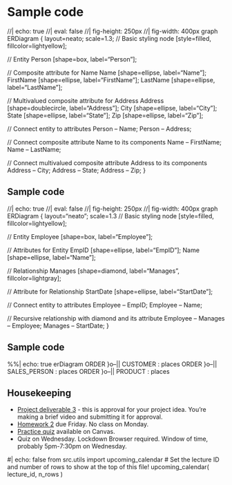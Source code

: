 
# Sample code


//| echo: true
//| eval: false
//| fig-height: 250px
//| fig-width: 400px
graph ERDiagram {
  layout=neato;
  scale=1.3;
  // Basic styling
  node [style=filled, fillcolor=lightyellow];

  // Entity
  Person [shape=box, label="Person"];
  
  // Composite attribute for Name
  Name [shape=ellipse, label="Name"];
  FirstName [shape=ellipse, label="FirstName"];
  LastName [shape=ellipse, label="LastName"];

  // Multivalued composite attribute for Address
  Address [shape=doublecircle, label="Address"];
  City [shape=ellipse, label="City"];
  State [shape=ellipse, label="State"];
  Zip [shape=ellipse, label="Zip"];

  // Connect entity to attributes
  Person -- Name;
  Person -- Address;

  // Connect composite attribute Name to its components
  Name -- FirstName;
  Name -- LastName;

  // Connect multivalued composite attribute Address to its components
  Address -- City;
  Address -- State;
  Address -- Zip;
}

## Sample code


//| echo: true
//| eval: false
//| fig-height: 250px
//| fig-width: 400px
graph ERDiagram {
  layout="neato";
  scale=1.3
  // Basic styling
  node [style=filled, fillcolor=lightyellow];

  // Entity
  Employee [shape=box, label="Employee"];

  // Attributes for Entity
  EmpID [shape=ellipse, label="EmpID"];
  Name [shape=ellipse, label="Name"];
  
  // Relationship
  Manages [shape=diamond, label="Manages", fillcolor=lightgray];

  // Attribute for Relationship
  StartDate [shape=ellipse, label="StartDate"];

  // Connect entity to attributes
  Employee -- EmpID;
  Employee -- Name;

  // Recursive relationship with diamond and its attribute
  Employee -- Manages -- Employee;
  Manages -- StartDate;
}


## Sample code


%%| echo: true
erDiagram
    ORDER }o--|| CUSTOMER : places
    ORDER }o--|| SALES_PERSON : places
    ORDER }o--|| PRODUCT : places


## Housekeeping

- [Project deliverable 3](https://virginiacommonwealth.instructure.com/courses/85746/pages/project-overview-and-deliverable-summary) - this is approval for your project idea. You're making a brief video and submitting it for approval.
- [Homework 2](https://virginiacommonwealth.instructure.com/courses/85746/assignments/725427) due Friday. No class on Monday.
- [Practice quiz](https://virginiacommonwealth.instructure.com/courses/85746/quizzes/174180) available on Canvas.
- Quiz on Wednesday. Lockdown Browser required. Window of time, probably 5pm-7:30pm on Wednesday.

#| echo: false
from src.utils import upcoming_calendar
# Set the lecture ID and number of rows to show at the top of this file!
upcoming_calendar( lecture_id, n_rows )
